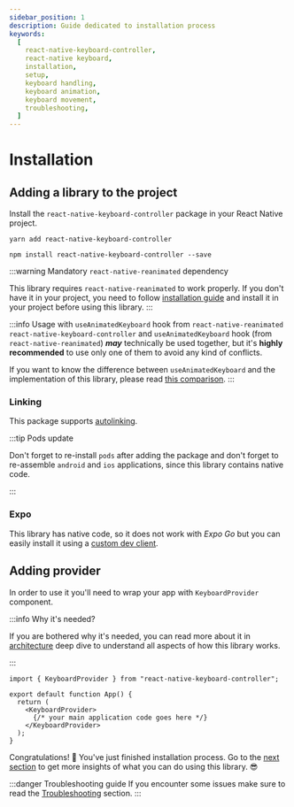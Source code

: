 ```yaml
---
sidebar_position: 1
description: Guide dedicated to installation process
keywords:
  [
    react-native-keyboard-controller,
    react-native keyboard,
    installation,
    setup,
    keyboard handling,
    keyboard animation,
    keyboard movement,
    troubleshooting,
  ]
---
```



# Installation

## Adding a library to the project

Install the `react-native-keyboard-controller` package in your React Native project.

<Tabs>
<TabItem value="yarn" label="YARN" default>

```shell
yarn add react-native-keyboard-controller
```

</TabItem>
<TabItem value="npm" label="NPM">

```shell
npm install react-native-keyboard-controller --save
```

</TabItem>
</Tabs>

:::warning Mandatory `react-native-reanimated` dependency

This library requires `react-native-reanimated` to work properly. If you don't have it in your project, you need to follow [installation guide](https://docs.swmansion.com/react-native-reanimated/docs/fundamentals/getting-started/#installation) and install it in your project before using this library.
:::

:::info Usage with `useAnimatedKeyboard` hook from `react-native-reanimated`
`react-native-keyboard-controller` and `useAnimatedKeyboard` hook (from `react-native-reanimated`) _**may**_ technically be used together, but it's **highly recommended** to use only one of them to avoid any kind of conflicts.

If you want to know the difference between `useAnimatedKeyboard` and the implementation of this library, please read [this comparison](./recipes/architecture#what-is-the-difference-between-useanimatedkeyboard-from-react-native-reanimated-and-this-library).
:::

### Linking

This package supports [autolinking](https://github.com/react-native-community/cli/blob/master/docs/autolinking.md).

:::tip Pods update

Don't forget to re-install `pods` after adding the package and don't forget to re-assemble `android` and `ios` applications, since this library contains native code.

:::

### Expo

This library has native code, so it does not work with _Expo Go_ but you can easily install it using a [custom dev client](https://docs.expo.dev/development/getting-started/).

## Adding provider

In order to use it you'll need to wrap your app with `KeyboardProvider` component.

:::info Why it's needed?

If you are bothered why it's needed, you can read more about it in [architecture](./recipes/platform-differences.md) deep dive to understand all aspects of how this library works.

:::

```tsx
import { KeyboardProvider } from "react-native-keyboard-controller";

export default function App() {
  return (
    <KeyboardProvider>
      {/* your main application code goes here */}
    </KeyboardProvider>
  );
}
```

Congratulations! 🎉 You've just finished installation process. Go to the [next section](./guides/first-animation.md) to get more insights of what you can do using this library. 😎

:::danger Troubleshooting guide
If you encounter some issues make sure to read the [Troubleshooting](./troubleshooting.md) section.
:::
